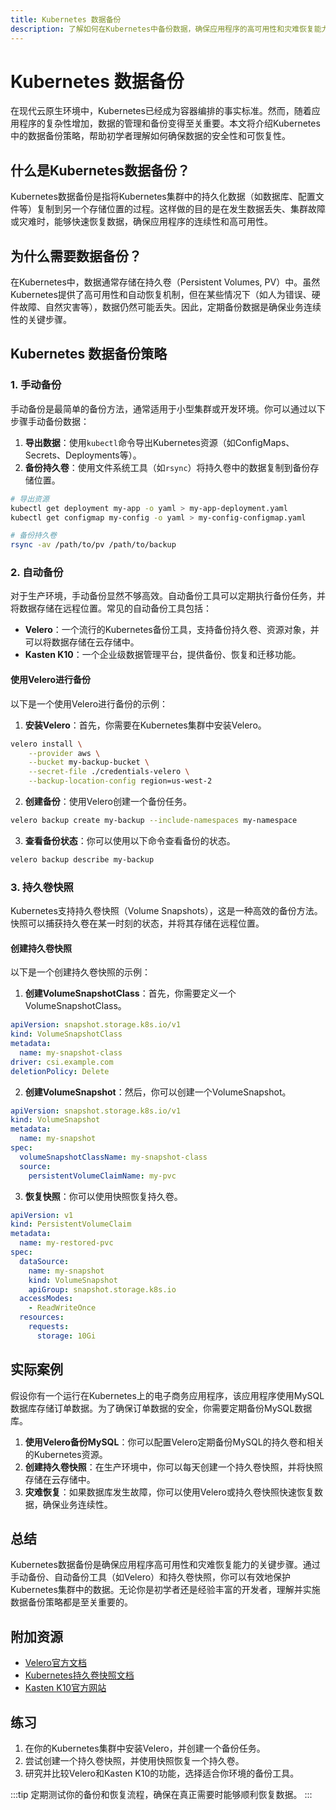 ```yaml
---
title: Kubernetes 数据备份
description: 了解如何在Kubernetes中备份数据，确保应用程序的高可用性和灾难恢复能力。
---
```


# Kubernetes 数据备份

在现代云原生环境中，Kubernetes已经成为容器编排的事实标准。然而，随着应用程序的复杂性增加，数据的管理和备份变得至关重要。本文将介绍Kubernetes中的数据备份策略，帮助初学者理解如何确保数据的安全性和可恢复性。

## 什么是Kubernetes数据备份？

Kubernetes数据备份是指将Kubernetes集群中的持久化数据（如数据库、配置文件等）复制到另一个存储位置的过程。这样做的目的是在发生数据丢失、集群故障或灾难时，能够快速恢复数据，确保应用程序的连续性和高可用性。

## 为什么需要数据备份？

在Kubernetes中，数据通常存储在持久卷（Persistent Volumes, PV）中。虽然Kubernetes提供了高可用性和自动恢复机制，但在某些情况下（如人为错误、硬件故障、自然灾害等），数据仍然可能丢失。因此，定期备份数据是确保业务连续性的关键步骤。

## Kubernetes 数据备份策略

### 1. 手动备份

手动备份是最简单的备份方法，通常适用于小型集群或开发环境。你可以通过以下步骤手动备份数据：

1. **导出数据**：使用`kubectl`命令导出Kubernetes资源（如ConfigMaps、Secrets、Deployments等）。
2. **备份持久卷**：使用文件系统工具（如`rsync`）将持久卷中的数据复制到备份存储位置。

```bash
# 导出资源
kubectl get deployment my-app -o yaml > my-app-deployment.yaml
kubectl get configmap my-config -o yaml > my-config-configmap.yaml

# 备份持久卷
rsync -av /path/to/pv /path/to/backup
```

### 2. 自动备份

对于生产环境，手动备份显然不够高效。自动备份工具可以定期执行备份任务，并将数据存储在远程位置。常见的自动备份工具包括：

- **Velero**：一个流行的Kubernetes备份工具，支持备份持久卷、资源对象，并可以将数据存储在云存储中。
- **Kasten K10**：一个企业级数据管理平台，提供备份、恢复和迁移功能。

#### 使用Velero进行备份

以下是一个使用Velero进行备份的示例：

1. **安装Velero**：首先，你需要在Kubernetes集群中安装Velero。

```bash
velero install \
    --provider aws \
    --bucket my-backup-bucket \
    --secret-file ./credentials-velero \
    --backup-location-config region=us-west-2
```

2. **创建备份**：使用Velero创建一个备份任务。

```bash
velero backup create my-backup --include-namespaces my-namespace
```

3. **查看备份状态**：你可以使用以下命令查看备份的状态。

```bash
velero backup describe my-backup
```

### 3. 持久卷快照

Kubernetes支持持久卷快照（Volume Snapshots），这是一种高效的备份方法。快照可以捕获持久卷在某一时刻的状态，并将其存储在远程位置。

#### 创建持久卷快照

以下是一个创建持久卷快照的示例：

1. **创建VolumeSnapshotClass**：首先，你需要定义一个VolumeSnapshotClass。

```yaml
apiVersion: snapshot.storage.k8s.io/v1
kind: VolumeSnapshotClass
metadata:
  name: my-snapshot-class
driver: csi.example.com
deletionPolicy: Delete
```

2. **创建VolumeSnapshot**：然后，你可以创建一个VolumeSnapshot。

```yaml
apiVersion: snapshot.storage.k8s.io/v1
kind: VolumeSnapshot
metadata:
  name: my-snapshot
spec:
  volumeSnapshotClassName: my-snapshot-class
  source:
    persistentVolumeClaimName: my-pvc
```

3. **恢复快照**：你可以使用快照恢复持久卷。

```yaml
apiVersion: v1
kind: PersistentVolumeClaim
metadata:
  name: my-restored-pvc
spec:
  dataSource:
    name: my-snapshot
    kind: VolumeSnapshot
    apiGroup: snapshot.storage.k8s.io
  accessModes:
    - ReadWriteOnce
  resources:
    requests:
      storage: 10Gi
```

## 实际案例

假设你有一个运行在Kubernetes上的电子商务应用程序，该应用程序使用MySQL数据库存储订单数据。为了确保订单数据的安全，你需要定期备份MySQL数据库。

1. **使用Velero备份MySQL**：你可以配置Velero定期备份MySQL的持久卷和相关的Kubernetes资源。
2. **创建持久卷快照**：在生产环境中，你可以每天创建一个持久卷快照，并将快照存储在云存储中。
3. **灾难恢复**：如果数据库发生故障，你可以使用Velero或持久卷快照快速恢复数据，确保业务连续性。

## 总结

Kubernetes数据备份是确保应用程序高可用性和灾难恢复能力的关键步骤。通过手动备份、自动备份工具（如Velero）和持久卷快照，你可以有效地保护Kubernetes集群中的数据。无论你是初学者还是经验丰富的开发者，理解并实施数据备份策略都是至关重要的。

## 附加资源

- [Velero官方文档](https://velero.io/docs/)
- [Kubernetes持久卷快照文档](https://kubernetes.io/docs/concepts/storage/volume-snapshots/)
- [Kasten K10官方网站](https://www.kasten.io/)

## 练习

1. 在你的Kubernetes集群中安装Velero，并创建一个备份任务。
2. 尝试创建一个持久卷快照，并使用快照恢复一个持久卷。
3. 研究并比较Velero和Kasten K10的功能，选择适合你环境的备份工具。

:::tip
定期测试你的备份和恢复流程，确保在真正需要时能够顺利恢复数据。
:::